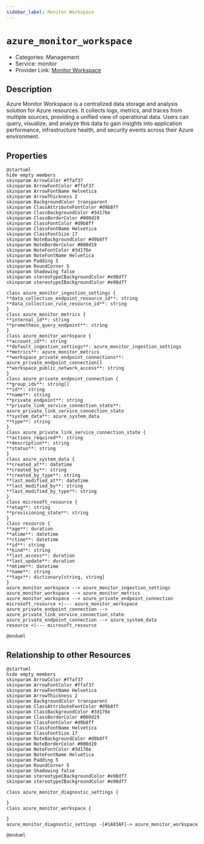 ```yaml
---
sidebar_label: Monitor Workspace
---
```


# `azure_monitor_workspace`

- Categories: Management
- Service: monitor
- Provider Link: [Monitor Workspace](https://learn.microsoft.com/en-us/azure/azure-monitor/logs/log-analytics-workspace-overview)

## Description

Azure Monitor Workspace is a centralized data storage and analysis solution for Azure resources. It collects logs, metrics, and traces from multiple sources, providing a unified view of operational data. Users can query, visualize, and analyze this data to gain insights into application performance, infrastructure health, and security events across their Azure environment.

## Properties

<ZoomPanPinch>

```kroki imgType="plantuml" imgAlt="Diagram of Monitor Workspace data model"
@startuml
hide empty members
skinparam ArrowColor #ffaf37
skinparam ArrowFontColor #ffaf37
skinparam ArrowFontName Helvetica
skinparam ArrowThickness 2
skinparam BackgroundColor transparent
skinparam ClassAttributeFontColor #d9b8ff
skinparam ClassBackgroundColor #3d176e
skinparam ClassBorderColor #000d19
skinparam ClassFontColor #d9b8ff
skinparam ClassFontName Helvetica
skinparam ClassFontSize 17
skinparam NoteBackgroundColor #d9b8ff
skinparam NoteBorderColor #000d19
skinparam NoteFontColor #3d176e
skinparam NoteFontName Helvetica
skinparam Padding 5
skinparam RoundCorner 5
skinparam Shadowing false
skinparam stereotypeCBackgroundColor #e98df7
skinparam stereotypeIBackgroundColor #e98df7

class azure_monitor_ingestion_settings {
**data_collection_endpoint_resource_id**: string
**data_collection_rule_resource_id**: string
}
class azure_monitor_metrics {
**internal_id**: string
**prometheus_query_endpoint**: string
}
class azure_monitor_workspace {
**account_id**: string
**default_ingestion_settings**: azure_monitor_ingestion_settings
**metrics**: azure_monitor_metrics
**workspace_private_endpoint_connections**: azure_private_endpoint_connection[]
**workspace_public_network_access**: string
}
class azure_private_endpoint_connection {
**group_ids**: string[]
**id**: string
**name**: string
**private_endpoint**: string
**private_link_service_connection_state**: azure_private_link_service_connection_state
**system_data**: azure_system_data
**type**: string
}
class azure_private_link_service_connection_state {
**actions_required**: string
**description**: string
**status**: string
}
class azure_system_data {
**created_at**: datetime
**created_by**: string
**created_by_type**: string
**last_modified_at**: datetime
**last_modified_by**: string
**last_modified_by_type**: string
}
class microsoft_resource {
**etag**: string
**provisioning_state**: string
}
class resource {
**age**: duration
**atime**: datetime
**ctime**: datetime
**id**: string
**kind**: string
**last_access**: duration
**last_update**: duration
**mtime**: datetime
**name**: string
**tags**: dictionary[string, string]
}
azure_monitor_workspace --> azure_monitor_ingestion_settings
azure_monitor_workspace --> azure_monitor_metrics
azure_monitor_workspace --> azure_private_endpoint_connection
microsoft_resource <|--- azure_monitor_workspace
azure_private_endpoint_connection --> azure_private_link_service_connection_state
azure_private_endpoint_connection --> azure_system_data
resource <|--- microsoft_resource

@enduml
```

</ZoomPanPinch>

## Relationship to other Resources

<ZoomPanPinch>

```kroki imgType="plantuml" imgAlt="Diagram of Monitor Workspace resource relationships"
@startuml
hide empty members
skinparam ArrowColor #ffaf37
skinparam ArrowFontColor #ffaf37
skinparam ArrowFontName Helvetica
skinparam ArrowThickness 2
skinparam BackgroundColor transparent
skinparam ClassAttributeFontColor #d9b8ff
skinparam ClassBackgroundColor #3d176e
skinparam ClassBorderColor #000d19
skinparam ClassFontColor #d9b8ff
skinparam ClassFontName Helvetica
skinparam ClassFontSize 17
skinparam NoteBackgroundColor #d9b8ff
skinparam NoteBorderColor #000d19
skinparam NoteFontColor #3d176e
skinparam NoteFontName Helvetica
skinparam Padding 5
skinparam RoundCorner 5
skinparam Shadowing false
skinparam stereotypeCBackgroundColor #e98df7
skinparam stereotypeIBackgroundColor #e98df7

class azure_monitor_diagnostic_settings {

}
class azure_monitor_workspace {

}
azure_monitor_diagnostic_settings -[#1A83AF]-> azure_monitor_workspace

@enduml
```

</ZoomPanPinch>
